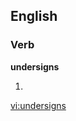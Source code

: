
==English==

===Verb===
'''undersigns'''

# {{third-person singular of|[[undersign]]}}

[[vi:undersigns]]